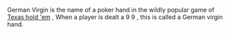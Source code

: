 German Virgin is the name of a poker hand in the wildly popular game of [[Texas hold 'em]] , When a player is dealt a 9 9 , this is called a German virgin hand.

{{Poker-stub}}
{{Uncategorized|date=September 2007}}